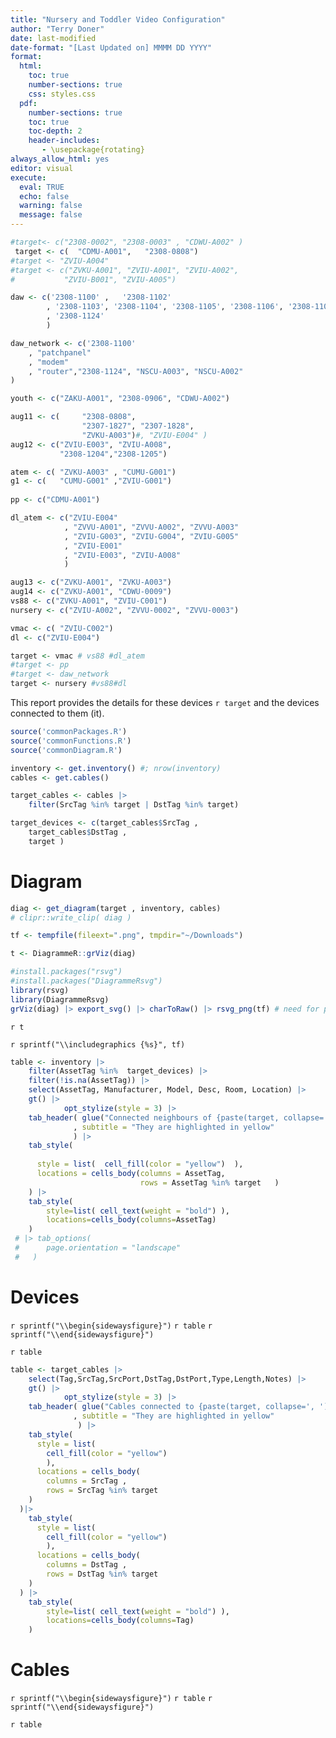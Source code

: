 ```yaml
---
title: "Nursery and Toddler Video Configuration"
author: "Terry Doner"
date: last-modified
date-format: "[Last Updated on] MMMM DD YYYY"
format:
  html:
    toc: true
    number-sections: true
    css: styles.css
  pdf:
    number-sections: true 
    toc: true
    toc-depth: 2
    header-includes:
       - \usepackage{rotating}    
always_allow_html: yes
editor: visual
execute: 
  eval: TRUE
  echo: false
  warning: false
  message: false
---
```

 
```r
#target<- c("2308-0002", "2308-0003" , "CDWU-A002" )
 target <- c(  "CDMU-A001",   "2308-0808")
#target <- "ZVIU-A004"
#target <- c("ZVKU-A001", "ZVIU-A001", "ZVIU-A002",
#			"ZVIU-B001", "ZVIU-A005")

daw <- c('2308-1100' ,   '2308-1102'
		, '2308-1103', '2308-1104', '2308-1105', '2308-1106', '2308-1107', '2308-1110'
		, '2308-1124'
		)

daw_network <- c('2308-1100'  
	, "patchpanel"
	, "modem"
	, "router","2308-1124", "NSCU-A003", "NSCU-A002"
)

youth <- c("ZAKU-A001", "2308-0906", "CDWU-A002")

aug11 <- c(     "2308-0808", 
				"2307-1827", "2307-1828",
				"ZVKU-A003")#, "ZVIU-E004" )
aug12 <- c("ZVIU-E003", "ZVIU-A008",
		   "2308-1204","2308-1205")

atem <- c( "ZVKU-A003" , "CUMU-G001")
g1 <- c(   "CUMU-G001" ,"ZVIU-G001")
  
pp <- c("CDMU-A001")

dl_atem <- c("ZVIU-E004"
			, "ZVVU-A001", "ZVVU-A002", "ZVVU-A003"
			, "ZVIU-G003", "ZVIU-G004", "ZVIU-G005"
			, "ZVIU-E001"
			, "ZVIU-E003", "ZVIU-A008"
			)

aug13 <- c("ZVKU-A001", "ZVKU-A003")
aug14 <- c("ZVKU-A001", "CDWU-0009")
vs88 <- c("ZVKU-A001", "ZVIU-C001")
nursery <- c("ZVIU-A002", "ZVVU-0002", "ZVVU-0003")

vmac <- c( "ZVIU-C002")
dl <- c("ZVIU-E004")
```

```r
target <- vmac # vs88 #dl_atem 
#target <- pp
#target <- daw_network 
target <- nursery #vs88#dl
```

This report provides the details for these devices `r target` and the devices connected to them (it).

```r
source('commonPackages.R')
source('commonFunctions.R')
source('commonDiagram.R')
```

```r
inventory <- get.inventory() #; nrow(inventory)
cables <- get.cables()
```

```r
target_cables <- cables |>
	filter(SrcTag %in% target | DstTag %in% target)  

target_devices <- c(target_cables$SrcTag ,
	target_cables$DstTag ,
	target )
```

# Diagram


```r
diag <- get_diagram(target , inventory, cables)
# clipr::write_clip( diag )

tf <- tempfile(fileext=".png", tmpdir="~/Downloads")

t <- DiagrammeR::grViz(diag) 

#install.packages("rsvg")
#install.packages("DiagrammeRsvg")
library(rsvg)
library(DiagrammeRsvg)
grViz(diag) |> export_svg() |> charToRaw() |> rsvg_png(tf) # need for pdf render
```

:::{.content-visible when-format="html"}

`r t`

:::

:::{.content-visible when-format="pdf"}

`r sprintf("\\includegraphics {%s}", tf)`

:::



```r
table <- inventory |>
	filter(AssetTag %in%  target_devices) |>
	filter(!is.na(AssetTag)) |>
	select(AssetTag, Manufacturer, Model, Desc, Room, Location) |>
	gt() |>
			opt_stylize(style = 3) |>
	tab_header( glue("Connected neighbours of {paste(target, collapse=', ')}")
			  , subtitle = "They are highlighted in yellow"
			  ) |>
    tab_style(  
      
      style = list(  cell_fill(color = "yellow")  ),
      locations = cells_body(columns = AssetTag,
      					     rows = AssetTag %in% target   )
	) |>
	tab_style(
		style=list( cell_text(weight = "bold") ),
		locations=cells_body(columns=AssetTag)
	)
 # |> tab_options(
 #      page.orientation = "landscape"
 #   )
```

# Devices

:::{.content-visible when-format="pdf"}
`r sprintf("\\begin{sidewaysfigure}")`
`r table`
`r sprintf("\\end{sidewaysfigure}")`
:::

:::{.content-visible when-format="html"}
`r table`
:::



```r
table <- target_cables |>
	select(Tag,SrcTag,SrcPort,DstTag,DstPort,Type,Length,Notes) |>
	gt() |>
			opt_stylize(style = 3) |>
	tab_header( glue("Cables connected to {paste(target, collapse=', ')}") 
			  , subtitle = "They are highlighted in yellow"
			   ) |>
    tab_style(
      style = list(
        cell_fill(color = "yellow")
        ),
      locations = cells_body(
        columns = SrcTag ,
        rows = SrcTag %in% target
    )
  )|>
    tab_style(
      style = list(
        cell_fill(color = "yellow") 
        ),
      locations = cells_body(
        columns = DstTag ,
        rows = DstTag %in% target
    )
  ) |>
	tab_style(
		style=list( cell_text(weight = "bold") ),
		locations=cells_body(columns=Tag)
	)  
```
# Cables

:::{.content-visible when-format="pdf"}

`r sprintf("\\begin{sidewaysfigure}")`
`r table`
`r sprintf("\\end{sidewaysfigure}")`
:::

:::{.content-visible when-format="html"}
`r table`
:::
